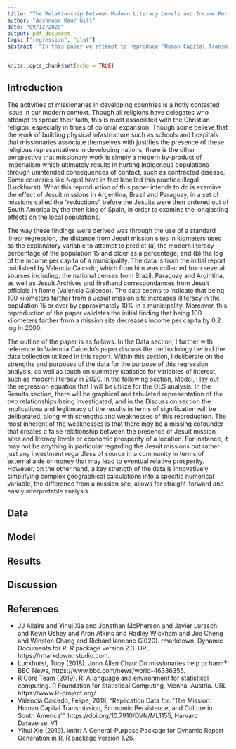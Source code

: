 ```yaml
---
title: "The Relationship Between Modern Literacy Levels and Income Per Capita Based on Proximity to Jesuit Mission Sites"
author: "Arshnoor Kaur Gill"
date: "09/12/2020"
output: pdf_document
tags: ["regression", "plot"]
abstract: "In this paper we attempt to reproduce 'Human Capital Transmission, Economic Persistance and Culture in South America' by Felipe Valencia Caicedo. We found that there is a 10% increase in modern literacy levels and a 0.2 log increase in the income per capita if one lives in a municipality 100 km closer to a Jesuit mission site in Brazil, Paraguay and Argentina. This suggests that investment in a community may lead to a longterm development of the prosperity of a community, and that the impact of missionaries on communities is a complex relation that deserves further research. A weakness is that through using Jesuit mission sites as proxies for sources of investment in this community, a false linkage could be created between the presence of missionaries and economic and social development in a municipality. [Keywords: 'regression', 'plot']."
---
```


```r
knitr::opts_chunk$set(echo = TRUE)
```

## Introduction
The activities of missionaries in developing countries is a hotly contested issue in our modern context. Though all religions have delegates who attempt to spread their faith, this is most associated with the Christian religion, especially in times of colonial expansion. Though some believe that the work of building physical infastructure such as schools and hospitals that missionaries associate themselves with justifies the presence of these religious representatives in developing nations, there is the other perspective that missionary work is simply a modern by-product of imperialism which ultimately results in hurting Indigenous populations through unintended consequences of contact, such as contracted disease. Some countries like Nepal have in fact labelled this practice illegal (Luckhurst). What this reproduction of this paper intends to do is examine the effect of Jesuit missions in Argentina, Brazil and Paraguay, in a set of missions called the "reductions" before the Jesuits were then ordered out of South America by the then king of Spain, in order to examine the longlasting effects on the local populations.

The way these findings were derived was through the use of a standard linear regression, the distance from Jesuit mission sites in kiometers used as the explanatory variable to attempt to predict (a) the modern literacy percentage of the population 15 and older as a percentage, and (b) the log of the income per capita of a municipality. The data is from the initial report published by Valencia Caicedo, which from him was collected from several sourses including: the national censes from Brazil, Paraguay and Argintina, as well as Jesuit Archives and firsthand correspondances from Jesuit officials in Rome (Valencia Caicedo). The data seems to indicate that being 100 kilometers farther from a Jesuit mission site increases illiteracy in the population 15 or over by approximately 10% in a municipality. Moreover, this reproduction of the paper validates the initial finding that being 100 kilometers farther from a mission site decreases income per capita by 0.2 log in 2000.

The outline of the paper is as follows. In the Data section, I further with reference to Valencia Caicedo's paper discuss the methodology behind the data collection utilized in this report. Within this section, I deliberate on the strengths and purposes of the data for the purpose of this regression analysis, as well as touch on summary statistics for variables of interest, such as modern literacy in 2020. In the following section, Model, I lay out the regression equation that I will be utilize for the OLS analysis. In the Results section, there will be graphical and tabulated representation of the two relationships being investigated, and in the Discussion section the implicationa and legitimacy of the results in terms of signification will be deliberated, along with strengths and weaknesses of this reproduction. The most inherent of the weaknesses is that there may be a missing cofounder that creates a false relationship between the presence of Jesuit mission sites and literacy levels or economic prosperity of a location. For instance, it may not be anything in particular regarding the Jesuit missions but rather just any investment regardless of source in a community in terms of external aide or money that may lead to eventual relative prosperity. However, on the other hand, a key strength of the data is innovatively simplifying complex geographical calculations into a specific numerical variable, the difference from a mission site, allows for straight-forward and easily interpretable analysis.

## Data

## Model

## Results

## Discussion

## References
- JJ Allaire and Yihui Xie and Jonathan McPherson and Javier Luraschi and Kevin Ushey and
  Aron Atkins and Hadley Wickham and Joe Cheng and Winston Chang and Richard Iannone
  (2020). rmarkdown: Dynamic Documents for R. R package version 2.3. URL
  https://rmarkdown.rstudio.com.
- Luckhurst, Toby (2018). John Allen Chau: Do missionaries help or harm? BBC News, 
  https://www.bbc.com/news/world-46336355.
- R Core Team (2019). R: A language and environment for statistical computing. R
  Foundation for Statistical Computing, Vienna, Austria. URL https://www.R-project.org/.
- Valencia Caicedo, Felipe, 2018, "Replication Data for: 'The Mission: Human Capital 
  Transmission, Economic Persistence, and Culture in South America'", 
  https://doi.org/10.7910/DVN/ML1155, Harvard Dataverse, V1
- Yihui Xie (2019). knitr: A General-Purpose Package for Dynamic Report Generation in R.
  R package version 1.26.